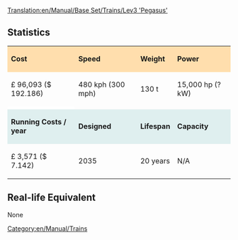 [[Translation:en/Manual/Base Set/Trains/Lev3 'Pegasus']]
==Statistics==

{| cellspacing="3" align="center"

|style="background:#ffdead;"| '''Cost'''
|style="background:#ffdead;"| '''Speed'''
|style="background:#ffdead;"| '''Weight'''
|style="background:#ffdead;"| '''Power'''
|-
| £ 96,093 ($ 192.186)
| 480 kph (300 mph)
| 130 t
| 15,000 hp (? kW)
|-
|style="background:white;"colspan='4'| 
|-
|style="background:#dfefef;"|'''Running Costs / year'''
|style="background:#dfefef;"|'''Designed'''
|style="background:#dfefef;"|'''Lifespan'''
|style="background:#dfefef;"|'''Capacity'''
|-
| £ 3,571 ($ 7.142)
| 2035
| 20 years
| N/A
|}

==Real-life Equivalent==
None

[[Category:en/Manual/Trains]]